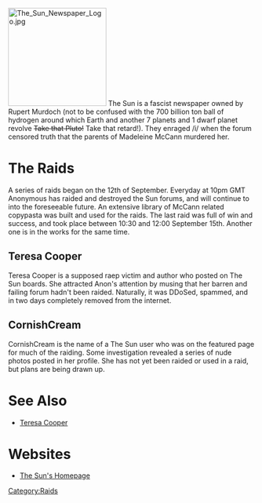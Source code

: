 [[Image:The Sun Newspaper Logo.jpg|200px|right]]
The Sun is a fascist newspaper owned by Rupert Murdoch (not to be confused with the 700 billion ton ball of hydrogen around which Earth and another 7 planets and 1 dwarf planet revolve <s>Take that Pluto!</s> Take that retard!). They enraged /i/ when the forum censored truth that the parents of Madeleine McCann murdered her.

=The Raids=

A series of raids began on the 12th of September. Everyday at 10pm GMT Anonymous has raided and destroyed the Sun forums, and will continue to into the foreseeable future. An extensive library of McCann related copypasta was built and used for the raids. The last raid was full of win and success, and took place between 10:30 and 12:00 September 15th. Another one is in the works for the same time.

==Teresa Cooper==

Teresa Cooper is a supposed raep victim and author who posted on The Sun boards. She attracted Anon's attention by musing that her barren and failing forum hadn't been raided. Naturally, it was DDoSed, spammed, and in two days completely removed from the internet.

==CornishCream==

CornishCream is the name of a The Sun user who was on the featured page for much of the raiding. Some investigation revealed a series of nude photos posted in her profile. She has not yet been raided or used in a raid, but plans are being drawn up.

=See Also=

* [[Teresa Cooper]]

=Websites=

* [http://anonym.to/http://www.thesun.co.uk/sol/homepage/ The Sun's Homepage]

[[Category:Raids]]